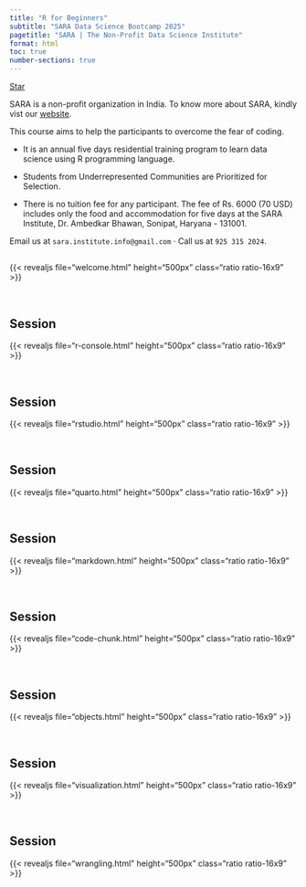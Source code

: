 ```yaml
---
title: "R for Beginners"
subtitle: "SARA Data Science Bootcamp 2025"
pagetitle: "SARA | The Non-Profit Data Science Institute"
format: html
toc: true
number-sections: true
---
```


<!-- ![](images/logo-sara.png){fig-align="center" width="15%"} -->

<span style="text-shadow: none;"><a class="github-button" href="https://github.com/sara-institute/course-r-lang-beginners" data-icon="octicon-star" data-size="large" data-show-count="true" aria-label="Star this on GitHub">Star</a><script async defer src="https://buttons.github.io/buttons.js"></script></span>

SARA is a non-profit organization in India. To know more about SARA, kindly vist our [website](https://sara-edu.netlify.app/).

This course aims to help the participants to overcome the fear of coding.

- It is an annual five days residential training program to learn data science using R programming language. 

- Students from Underrepresented Communities are Prioritized for Selection. 

- There is no tuition fee for any participant. The fee of Rs. 6000 (70 USD) includes only the food and accommodation for five days at the SARA Institute, Dr. Ambedkar Bhawan, Sonipat, Haryana - 131001.

Email us at `sara.institute.info@gmail.com` $\cdot$ Call us at `925 315 2024`.

## {.unnumbered}

{{< revealjs file="welcome.html" height="500px" class="ratio ratio-16x9" >}}

<br>

## Session

{{< revealjs file="r-console.html" height="500px" class="ratio ratio-16x9" >}}

<br>

## Session

{{< revealjs file="rstudio.html" height="500px" class="ratio ratio-16x9" >}}

<br>

## Session

{{< revealjs file="quarto.html" height="500px" class="ratio ratio-16x9" >}}

<br>

## Session

{{< revealjs file="markdown.html" height="500px" class="ratio ratio-16x9" >}}

<br>

## Session

{{< revealjs file="code-chunk.html" height="500px" class="ratio ratio-16x9" >}}

<br>

## Session

{{< revealjs file="objects.html" height="500px" class="ratio ratio-16x9" >}}

<br>

## Session

{{< revealjs file="visualization.html" height="500px" class="ratio ratio-16x9" >}}

<br>

## Session

{{< revealjs file="wrangling.html" height="500px" class="ratio ratio-16x9" >}}